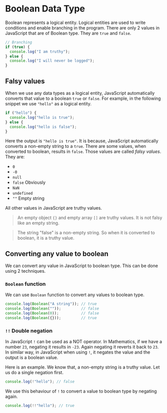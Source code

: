 

<Layout>
<SEO title="Boolean Data Type in JavaScript" />
<JSLayout>

# Boolean Data Type

Boolean represents a logical entity. Logical entities are used to write conditions and enable branching in the program. There are only 2 values in JavaScript that are of Boolean type. They are `true` and `false`.

```javascript
// Branching
if (true) {
  console.log("I am truthy");
} else {
  console.log("I will never be logged");
}
```

## Falsy values

When we use any data types as a logical entity, JavaScript automatically converts that value to a boolean `true` or `false`. For example, in the following snippet we use `"hello"` as a logical entity.

```javascript
if ("hello") {
  console.log("hello is true");
} else {
  console.log("hello is false");
}
```

Here the output is `"hello is true"`. It is because, JavaScript automatically converts a non-empty string to a `true`. There are some values, when converted to boolean, results in `false`. Those values are called _falsy values_. They are:

- `0`
- `-0`
- `null`
- `false` Obviously
- `NaN`
- `undefined`
- `""` Empty string

All other values in JavaScript are truthy values.

> An empty object `{}` and empty array `[]` are truthy values. It is not falsy like an empty string.

> The string "false" is a non-empty string. So when it is converted to boolean, it is a truthy value.

## Converting any value to boolean

We can convert any value in JavaScript to boolean type. This can be done using 2 techniques.

### `Boolean` function

We can use `Boolean` function to convert any values to boolean type.

```javascript
console.log(Boolean("A string")); // true
console.log(Boolean(""));         // false
console.log(Boolean(0));          // false
console.log(Boolean({}));         // true
```

### `!!` Double negation

In JavaScript `!` can be used as a NOT operator. In Mathematics, if we have a number `23`, negating it results in `-23`. Again negating it reverts it back to `23`. In similar way, in JavaScript when using `!`, it negates the value and the output is a boolean value.

Here is an example. We know that, a non-empty string is a truthy value. Let us do a single negation first.

```javascript
console.log(!"hello"); // false
```

We use this behaviour of `!` to convert a value to boolean type by negating again.

```javascript
console.log(!!"hello"); // true
```

</JSLayout>
</Layout>